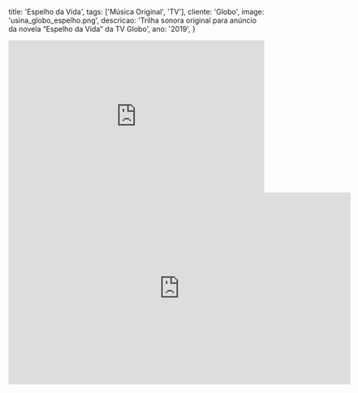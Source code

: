   title: 'Espelho da Vida',
  tags: ['Música Original', 'TV'],
  cliente: 'Globo',
  image: 'usina_globo_espelho.png',
  descricao: 'Trilha sonora original para anúncio da novela “Espelho da Vida” da TV Globo',
  ano: '2019',
}

<iframe width="100%" height="300" scrolling="no" frameborder="no" allow="autoplay" src="https://w.soundcloud.com/player/?url=https%3A//api.soundcloud.com/tracks/722960146&color=%231e191b&auto_play=false&hide_related=false&show_comments=true&show_user=true&show_reposts=false&show_teaser=true&visual=true"></iframe>

<br/>

<iframe width="674" height="378" src="https://www.youtube.com/embed/YKniTA1TQyg" frameborder="0" allow="accelerometer; autoplay; encrypted-media; gyroscope; picture-in-picture" allowfullscreen></iframe>
